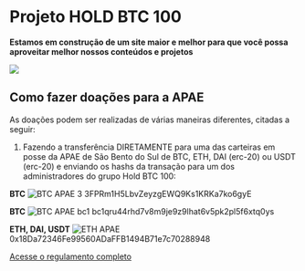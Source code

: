 # Projeto HOLD BTC 100

**Estamos em construção de um site maior e melhor para que você possa aproveitar
melhor nossos conteúdos e projetos**

<a href="https://youtu.be/fBIKWCQ5rPo" target="_blank">
  <img src="img/thumb.png" />
</a>

## Como fazer doações para a APAE

As doações podem ser realizadas de várias maneiras diferentes, citadas a seguir:

1. Fazendo a transferência DIRETAMENTE para uma das carteiras em posse da APAE de São Bento do Sul de
BTC, ETH, DAI (erc-20) ou USDT (erc-20) e enviando os hashs da transação para um dos administradores
do grupo Hold BTC 100:

**BTC**
![BTC APAE 3](/img/apae-3.jpg)
3FPRm1H5LbvZeyzgEWQ9Ks1KRKa7ko6gyE

**BTC**
![BTC APAE bc1](/img/apae-bc1.jpg)
bc1qru44rhd7v8m9je9z9lhat6v5pk2pl5f6xtq0ys

**ETH, DAI, USDT**
![ETH APAE](/img/apae-eth.jpg)
0x18Da72346Fe99560ADaFFB1494B71e7c70288948

[Acesse o regulamento completo](https://docs.google.com/document/d/1Xxf437PBBP3C7-QQeCinred5p3hpQH2JmKUmSS6kWcU/edit?usp=sharing "Regulamento da Doação")
